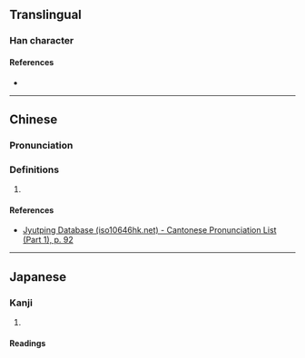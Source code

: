 {{character info/new}}
==Translingual==

===Han character===
{{Han char|rn=38|rad=女|as=05|sn=8|four=40432|canj=VYVI|ids=⿰女玄}}

====References====
* {{Han ref|kx=0257.240|dkj=06134|hdz=21040.090|uh=59B6|ud=22966|bh=CC4B|bd=52299}}

----

==Chinese==
{{zh-forms}}

===Pronunciation===
{{zh-pron
|m=xián,xuán
|c=jin4
|cat=
}}

===Definitions===
{{zh-hanzi}}

# {{rfdef|zh}}

====References====
* [http://www.iso10646hk.net/jp/document/download.jsp Jyutping Database (iso10646hk.net) - Cantonese Pronunciation List (Part 1), p. 92]

----

==Japanese==

===Kanji===
{{ja-kanji|grade=|rs=女05}}

# {{rfdef|ja|sort=女05}}

====Readings====
{{ja-readings|on=[[けん]] (ken), [[げん]] (gen)|kun=}}